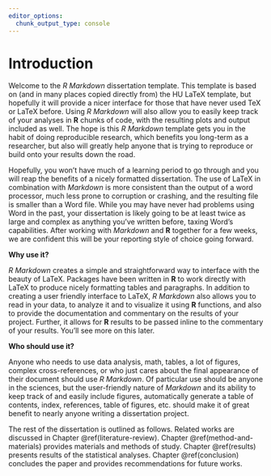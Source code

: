 ```yaml
---
editor_options: 
  chunk_output_type: console
---
```


<!--
The {#introduction} text after the chapter declaration will allow us to link throughout the document back to the beginning of Chapter 1.
These labels will automatically be generated (if not specified) by changing the spaces to hyphens and capital letters to lowercase.
Look for the reference to this label at the beginning of Chapter 2.
-->

# Introduction {#introduction}

Welcome to the _R Markdown_ dissertation template.
This template is based on (and in many places copied directly from) the HU LaTeX template, but hopefully it will provide a nicer interface for those that have never used TeX or LaTeX before.
Using _R Markdown_ will also allow you to easily keep track of your analyses in **R** chunks of code, with the resulting plots and output included as well.
The hope is this _R Markdown_ template gets you in the habit of doing reproducible research, which benefits you long-term as a researcher, but also will greatly help anyone that is trying to reproduce or build onto your results down the road.

Hopefully, you won't have much of a learning period to go through and you will reap the benefits of a nicely formatted dissertation.
The use of LaTeX in combination with _Markdown_ is more consistent than the output of a word processor, much less prone to corruption or crashing, and the resulting file is smaller than a Word file.
While you may have never had problems using Word in the past, your dissertation is likely going to be at least twice as large and complex as anything you've written before, taxing Word's capabilities.
After working with _Markdown_ and **R** together for a few weeks, we are confident this will be your reporting style of choice going forward.

<!--  If you're still on the fence about using _R Markdown_, check out the resource for newbies available at <https://ismayc.github.io/rbasics-book/> .  -->

**Why use it?**

_R Markdown_ creates a simple and straightforward way to interface with the beauty of LaTeX.
Packages have been written in **R** to work directly with LaTeX to produce nicely formatting tables and paragraphs.
In addition to creating a user friendly interface to LaTeX, _R Markdown_ also allows you to read in your data, to analyze it and to visualize it using **R** functions, and also to provide the documentation and commentary on the results of your project.
Further, it allows for **R** results to be passed inline to the commentary of your results.
You'll see more on this later.  

<!--  Having your code and commentary all together in one place has a plethora of benefits! -->

**Who should use it?**

Anyone who needs to use data analysis, math, tables, a lot of figures, complex cross-references, or who just cares about the final appearance of their document should use _R Markdown_.
Of particular use should be anyone in the sciences, but the user-friendly nature of _Markdown_ and its ability to keep track of and easily include figures, automatically generate a table of contents, index, references, table of figures, etc. should make it of great benefit to nearly anyone writing a dissertation project.

The rest of the dissertation is outlined as follows.
Related works are discussed in Chapter \@ref(literature-review).
Chapter \@ref(method-and-materials) provides materials and methods of study.
Chapter \@ref(results) presents results of the statistical analyses.
Chapter \@ref(conclusion) concludes the paper and provides recommendations for future works. 
